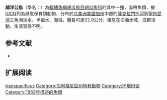 {{Speciesbox 
| genus = Hypomesus
| species = transpacificus
| status = EN
| status_system = IUCN3.1
| authority = [[McAllister|McAllister]], 1963
| synonyms = *''Hypomesus transpacificus transpacificus'', McAllister, 1963
}}
'''越洋公魚'''（學名：{{lang|la|''Hypomesus transpacificus''}}）為[[輻鰭魚綱|輻鰭魚綱]][[胡瓜魚目|胡瓜魚目]][[胡瓜魚科|胡瓜魚科]]的其中一[[種|種]]，溫帶魚類，被[[IUCN|IUCN]]列為瀕危保育類動物，分布於[[北美洲|北美洲]][[美國|美國]][[加州|加州]]中部的[[薩克拉門托河|薩克拉門托河]]到[[聖約昆河|聖約昆河]]三角洲淡水、半鹹水、海域，體長可達22.9公分，棲息在沿海水域，成群活動，生活習性不明。

== 参考文献 ==
*{{FishBase_species|genus=Hypomesus|species=transpacificus|year=2015|month=9}}

== 扩展阅读 ==
{{refbegin}}
{{wikispecies-inline|Hypomesus transpacificus|越洋公魚}}
{{refend}}
{{Taxonbar|from=Q631383}}

{{DEFAULTSORT:Hypomesus transpacificus}}
[[Category:公魚屬|transpacificus]]
[[Category:加利福尼亞州特有動物|Category:加利福尼亞州特有動物]]
[[Category:环境辩论|Category:环境辩论]]
[[Category:1963年描述的魚類|Category:1963年描述的魚類]]